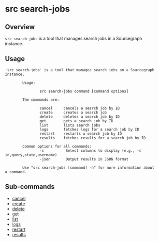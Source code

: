 # src search-jobs

## Overview

`src search-jobs` is a tool that manages search jobs in a Sourcegraph instance.

## Usage

```
'src search-jobs' is a tool that manages search jobs on a Sourcegraph instance.

        Usage:

                src search-jobs command [command options]

        The commands are:

                cancel     cancels a search job by ID
                create     creates a search job
                delete     deletes a search job by ID
                get        gets a search job by ID
                list       lists search jobs
                logs       fetches logs for a search job by ID
                restart    restarts a search job by ID
                results    fetches results for a search job by ID

        Common options for all commands:
                -c          Select columns to display (e.g., -c id,query,state,username)
                -json       Output results in JSON format

        Use "src search-jobs [command] -h" for more information about a command.
```

## Sub-commands

* [cancel](search-jobs/cancel)
* [create](search-jobs/create)
* [delete](search-jobs/delete)
* [get](search-jobs/get)
* [list](search-jobs/list)
* [logs](search-jobs/logs)
* [restart](search-jobs/restart)
* [results](search-jobs/results)
